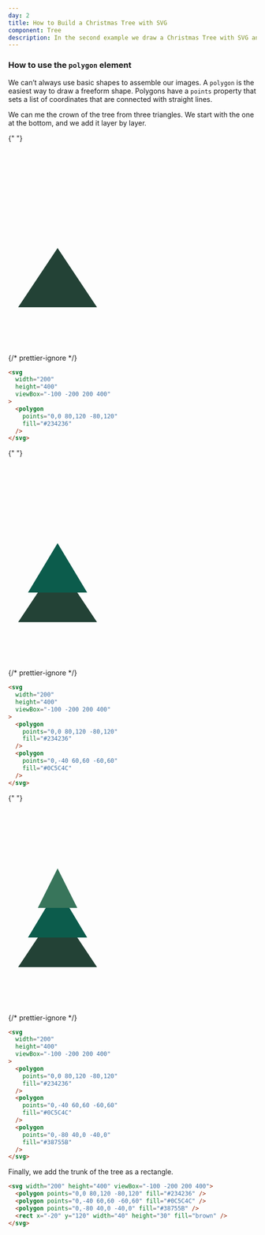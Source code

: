 ```yaml
---
day: 2
title: How to Build a Christmas Tree with SVG
component: Tree
description: In the second example we draw a Christmas Tree with SVG and learn how to use the polygon element.
---
```



### How to use the `polygon` element

We can’t always use basic shapes to assemble our images. A `polygon` is the easiest way to draw a freeform shape. Polygons have a `points` property that sets a list of coordinates that are connected with straight lines.

We can me the crown of the tree from three triangles. We start with the one at the bottom, and we add it layer by layer.

<Example>

{" "}

<svg width="200" height="400" viewBox="-100 -200 200 400">
  <polygon points="0,0 80,120 -80,120" fill="#234236" />
</svg>

{/* prettier-ignore */}
```html
<svg 
  width="200"
  height="400"
  viewBox="-100 -200 200 400"
>
  <polygon 
    points="0,0 80,120 -80,120" 
    fill="#234236" 
  />
</svg>
```

</Example>

<Example>

{" "}

<svg width="200" height="400" viewBox="-100 -200 200 400">
  <polygon points="0,0 80,120 -80,120" fill="#234236" />
  <polygon points="0,-40 60,60 -60,60" fill="#0C5C4C" />
</svg>

{/* prettier-ignore */}
```html
<svg 
  width="200"
  height="400"
  viewBox="-100 -200 200 400"
>
  <polygon 
    points="0,0 80,120 -80,120" 
    fill="#234236" 
  />
  <polygon
    points="0,-40 60,60 -60,60"
    fill="#0C5C4C" 
  />
</svg>
```

</Example>

<Example>

{" "}

<svg width="200" height="400" viewBox="-100 -200 200 400">
  <polygon points="0,0 80,120 -80,120" fill="#234236" />
  <polygon points="0,-40 60,60 -60,60" fill="#0C5C4C" />
  <polygon points="0,-80 40,0 -40,0" fill="#38755B" />
</svg>

{/* prettier-ignore */}
```html
<svg 
  width="200"
  height="400"
  viewBox="-100 -200 200 400"
>
  <polygon 
    points="0,0 80,120 -80,120" 
    fill="#234236" 
  />
  <polygon
    points="0,-40 60,60 -60,60"
    fill="#0C5C4C" 
  />
  <polygon 
    points="0,-80 40,0 -40,0"
    fill="#38755B" 
  />
</svg>
```

</Example>

Finally, we add the trunk of the tree as a rectangle.

<Final>

```html
<svg width="200" height="400" viewBox="-100 -200 200 400">
  <polygon points="0,0 80,120 -80,120" fill="#234236" />
  <polygon points="0,-40 60,60 -60,60" fill="#0C5C4C" />
  <polygon points="0,-80 40,0 -40,0" fill="#38755B" />
  <rect x="-20" y="120" width="40" height="30" fill="brown" />
</svg>
```

</Final>
